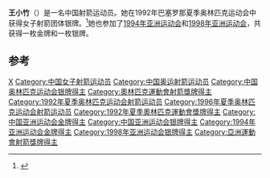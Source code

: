{{Infobox sportsperson
| name           = 王小竹
| sport          = [[射箭|射箭]]
| show-medals    = yes
| medaltemplates = 
{{MedalSilver| [[1992年夏季奥林匹克运动会|1992年 巴塞罗那]] | [[1992年夏季奥林匹克运动会射箭比赛|团体赛]]}}
}}

'''王小竹'''（{{bd|1973年|5月15日||}}）是一名中国射箭运动员。她在1992年巴塞罗那夏季奥林匹克运动会中获得女子射箭团体银牌。<ref>{{cite web|publisher=Sports Reference|title=Wang Xiaozhu Biography and Statistics|url=http://www.sports-reference.com/olympics/athletes/wa/wang-xiaozhu-1.html|accessdate=2009-10-23|archive-date=2020-04-17|archive-url=https://web.archive.org/web/20200417234333/https://www.sports-reference.com/olympics/athletes/wa/wang-xiaozhu-1.html|dead-url=no}}</ref>她也参加了[[1994年亚洲运动会|1994年亚洲运动会]]和[[1998年亚洲运动会|1998年亚洲运动会]]，共获得一枚金牌和一枚银牌。

==参考==
{{reflist}}

{{DEFAULTSORT:W}}
[[Category:王姓|X]]
[[Category:中国女子射箭运动员|Category:中国女子射箭运动员]]
[[Category:中国奥运射箭运动员|Category:中国奥运射箭运动员]]
[[Category:中国奥林匹克运动会银牌得主|Category:中国奥林匹克运动会银牌得主]]
[[Category:奧林匹克運動會射箭獎牌得主|Category:奧林匹克運動會射箭獎牌得主]]
[[Category:1992年夏季奥林匹克运动会射箭运动员|Category:1992年夏季奥林匹克运动会射箭运动员]]
[[Category:1996年夏季奥林匹克运动会射箭运动员|Category:1996年夏季奥林匹克运动会射箭运动员]]
[[Category:1992年夏季奧林匹克運動會獎牌得主|Category:1992年夏季奧林匹克運動會獎牌得主]]
[[Category:中国亚洲运动会金牌得主|Category:中国亚洲运动会金牌得主]]
[[Category:中国亚洲运动会银牌得主|Category:中国亚洲运动会银牌得主]]
[[Category:1994年亚洲运动会金牌得主|Category:1994年亚洲运动会金牌得主]]
[[Category:1998年亚洲运动会银牌得主|Category:1998年亚洲运动会银牌得主]]
[[Category:亞洲運動會射箭獎牌得主|Category:亞洲運動會射箭獎牌得主]]